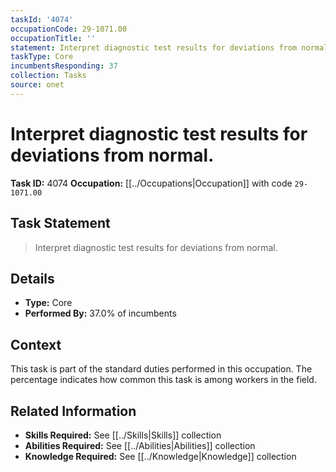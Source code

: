 ```yaml
---
taskId: '4074'
occupationCode: 29-1071.00
occupationTitle: ''
statement: Interpret diagnostic test results for deviations from normal.
taskType: Core
incumbentsResponding: 37
collection: Tasks
source: onet
---
```

# Interpret diagnostic test results for deviations from normal.

**Task ID:** 4074
**Occupation:** [[../Occupations|Occupation]] with code `29-1071.00`

## Task Statement

> Interpret diagnostic test results for deviations from normal.

## Details

- **Type:** Core
- **Performed By:** 37.0% of incumbents

## Context

This task is part of the standard duties performed in this occupation. The percentage indicates how common this task is among workers in the field.

## Related Information

- **Skills Required:** See [[../Skills|Skills]] collection
- **Abilities Required:** See [[../Abilities|Abilities]] collection
- **Knowledge Required:** See [[../Knowledge|Knowledge]] collection
